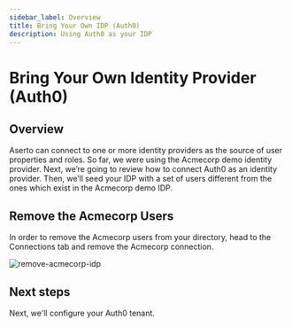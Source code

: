 ```yaml
---
sidebar_label: Overview
title: Bring Your Own IDP (Auth0)
description: Using Auth0 as your IDP
---
```


# Bring Your Own Identity Provider (Auth0)

## Overview

Aserto can connect to one or more identity providers as the source of user properties and roles. So far, we were using the Acmecorp demo identity provider. Next, we’re going to review how to connect Auth0 as an identity provider. Then, we’ll seed your IDP with a set of users different from the ones which exist in the Acmecorp demo IDP.

## Remove the Acmecorp Users

In order to remove the Acmecorp users from your directory, head to the Connections tab and remove the Acmecorp connection.

![remove-acmecorp-idp](/getting-started/remove-acmecorp-idp.png)

## Next steps

Next, we'll configure your Auth0 tenant.
